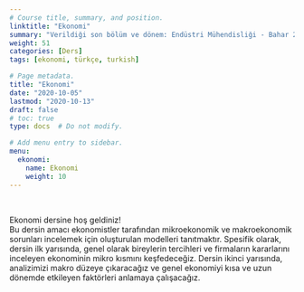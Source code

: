 ```yaml
---
# Course title, summary, and position.
linktitle: "Ekonomi"
summary: "Verildiği son bölüm ve dönem: Endüstri Mühendisliği - Bahar 2024, Psikoloji - Bahar 2024 ve Metalurji ve Malzeme Mühendisliği - Bahar 2019"
weight: 51
categories: [Ders]
tags: [ekonomi, türkçe, turkish]

# Page metadata.
title: "Ekonomi"
date: "2020-10-05"
lastmod: "2020-10-13"
draft: false
# toc: true
type: docs  # Do not modify.

# Add menu entry to sidebar.
menu:
  ekonomi:
    name: Ekonomi
    weight: 10
---
```


<br>

Ekonomi dersine hoş geldiniz!  
Bu dersin amacı ekonomistler tarafından mikroekonomik ve makroekonomik sorunları incelemek için oluşturulan modelleri tanıtmaktır. Spesifik olarak, dersin ilk yarısında, genel olarak bireylerin tercihleri ve firmaların kararlarını inceleyen ekonominin mikro kısmını keşfedeceğiz. Dersin ikinci yarısında, analizimizi makro düzeye çıkaracağız ve genel ekonomiyi kısa ve uzun dönemde etkileyen faktörleri anlamaya çalışacağız.
